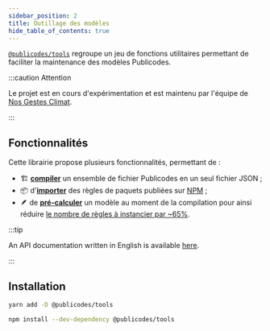 ```yaml
---
sidebar_position: 2
title: Outillage des modèles
hide_table_of_contents: true
---
```


[`@publicodes/tools`](https://github.com/publicodes/tools) regroupe un jeu de
fonctions utilitaires permettant de faciliter la maintenance des modèles
Publicodes.

:::caution Attention

Le projet est en cours d'expérimentation et est maintenu par l'équipe de [Nos
Gestes Climat](https://nosgestesclimat.fr/a-propos).

:::

## Fonctionnalités

Cette librairie propose plusieurs fonctionnalités, permettant de :

- 🏗️ [**compiler**](./compilation) un ensemble de fichier Publicodes en un
  seul fichier JSON ;
- 📦 d'[**importer**](./imports) des règles de paquets publiées sur
  [NPM](https://www.npmjs.com/package/@incubateur-ademe/publicodes-impact-livraison) ;
- 🪶 de [**pré-calculer**](./optim) un modèle au moment de la compilation pour
  ainsi réduire [le nombre de règles à instancier par
  ~65%](https://github.com/incubateur-ademe/nosgestesclimat/pull/1697).

:::tip

An API documentation written in English is available
[here](https://publicodes.github.io/tools/).

:::

## Installation

<Tabs>
<TabItem value="yarn" label="Yarn" default>

```bash
yarn add -D @publicodes/tools
```

</TabItem>

<TabItem value="npm" label="NPM">

```bash
npm install --dev-dependency @publicodes/tools
```

</TabItem>
</Tabs>
